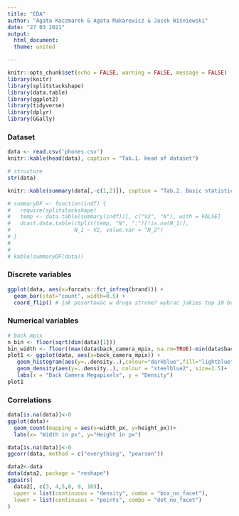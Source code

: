 ```yaml
---
title: "EDA"
author: "Agata Kaczmarek & Agata Makarewicz & Jacek Wiśniewski"
date: "27 03 2021"
output: 
  html_document:
  theme: united

---
```


```r
knitr::opts_chunk$set(echo = FALSE, warning = FALSE, message = FALSE)
library(knitr)
library(splitstackshape)
library(data.table)
library(ggplot2)
library(tidyverse)
library(dplyr)
library(GGally)
```

### Dataset

```r
data <- read.csv('phones.csv')
knitr::kable(head(data), caption = "Tab.1. Head of dataset")
```

```r
# structure
str(data)
```

```r
knitr::kable(summary(data[,-c(1,2)]), caption = "Tab.2. Basic statistics of numeric variables")
```

```r
# summaryDF <- function(indf) {
#   require(splitstackshape)
#   temp <- data.table(summary(indf))[, c("V2", "N"), with = FALSE]
#   dcast.data.table(cSplit(temp, "N", ":")[!is.na(N_1)],
#                    N_1 ~ V2, value.var = "N_2")
# }
# 
# 
# kable(summaryDF(data))
```

### Discrete variables 

```r
ggplot(data, aes(x=forcats::fct_infreq(brand))) +
  geom_bar(stat="count", width=0.5) +
  coord_flip() # jak posortowac w druga strone? wybrac jakies top 10 bo dużo 
```

### Numerical variables

```r
# back mpix
n_bin <- floor(sqrt(dim(data)[1]))
bin_width <- floor((max(data$back_camera_mpix, na.rm=TRUE)-min(data$back_camera_mpix, na.rm=TRUE))/n_bin)
plot1 <- ggplot(data, aes(x=back_camera_mpix)) +   
   geom_histogram(aes(y=..density..),colour="darkblue",fill="lightblue", binwidth = bin_width, boundary = 0) + 
   geom_density(aes(y=..density..), colour = "steelblue2", size=1.5)+
   labs(x = "Back Camera Megapixels", y = "Density")
plot1
```

### Correlations

```r
data[is.na(data)]<-0
ggplot(data)+
  geom_count(mapping = aes(x=width_px, y=height_px))+
  labs(x= "Width in px", y="Height in px")

```

```r
data[is.na(data)]<-0
ggcorr(data, method = c("everything", "pearson"))
```

```r
data2<-data
data(data2, package = "reshape")
ggpairs(
  data2[, c(3, 4,5,8, 9, 10)],
  upper = list(continuous = "density", combo = "box_no_facet"),
  lower = list(continuous = "points", combo = "dot_no_facet")
)

```
